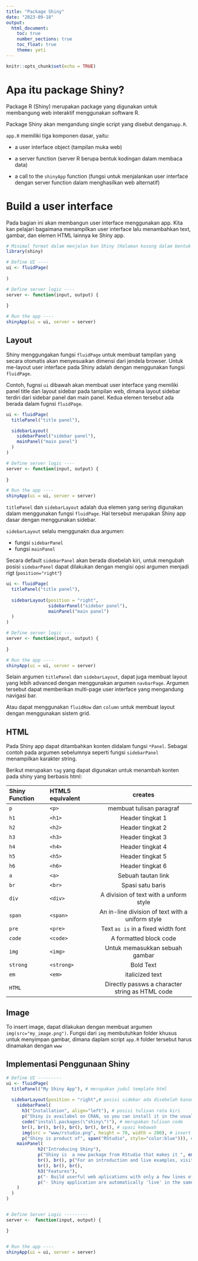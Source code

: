 ```yaml
---
title: "Package Shiny"
date: "2023-09-18"
output: 
  html_document:
    toc: true
    number_sections: true
    toc_float: true
    theme: yeti
---
```


```r
knitr::opts_chunk$set(echo = TRUE)
```


# Apa itu package Shiny?


Package R (Shiny) merupakan package yang digunakan untuk membangung web interaktif menggunakan software R.

Package Shiny akan mengandung single script yang disebut dengan`app.R`. 

`app.R` memiliki tiga komponen dasar, yaitu:

+ a user interface object (tampilan muka web)

+ a server function (server R berupa bentuk kodingan dalam membaca data)

+ a call to the `shinyApp` function (fungsi untuk menjalankan user interface dengan server function dalam menghasilkan web alternatif)


# Build a user interface


Pada bagian ini akan membangun user interface menggunakan app. Kita kan pelajari bagaimana menampilkan user interface lalu menambahkan text, gambar, dan elemen HTML lainnya ke Shiny app.


``` r
# Minimal format dalam menjalan kan Shiny (Halaman kosong dalam bentuk HTML)
library(shiny)

# Define UI ----
ui <- fluidPage(
  
)

# Define server logic ----
server <- function(input, output) {
  
}

# Run the app ----
shinyApp(ui = ui, server = server)
```


## Layout


Shiny menggungakan fungsi `fluidPage` untuk membuat tampilan yang secara otomatis akan menyesuaikan dimensi dari jendela browser. Untuk me-layout user interface pada Shiny adalah dengan menggunakan fungsi `fluidPage`.


Contoh, fugnsi `ui` dibawah akan membuat user interface yang memiliki panel title dan layout sidebar pada tampilan web, dimana layout sidebar terdiri dari sidebar panel dan main panel. Kedua elemen tersebut ada berada dalam fugnsi `fluidPage`.

```r
ui <- fluidPage(
  titlePanel("title panel"),

  sidebarLayout(
    sidebarPanel("sidebar panel"),
    mainPanel("main panel")
  )
)

# Define server logic ----
server <- function(input, output) {
  
}

# Run the app ----
shinyApp(ui = ui, server = server)
```


`titlePanel` dan `sidebarLayout` adalah dua elemen yang sering digunakan dalam menggunakan fungsi `fluidPage`. Hal tersebut merupakan Shiny app dasar dengan menggunakan sidebar.


`sidebarLayout` selalu menggunakn dua argumen:

+ fungsi `sidebarPanel` 
+ fungsi `mainPanel`


Secara default `sidebarPanel` akan berada disebelah kiri, untuk mengubah posisi `sidebarPanel` dapat dilakukan dengan mengisi opsi argumen menjadi rigt (`position="right"`)


``` r
ui <- fluidPage(
  titlePanel("title panel"),
  
  sidebarLayout(position = "right",
                sidebarPanel("sidebar panel"),
                mainPanel("main panel")
  )
)

# Define server logic ----
server <- function(input, output) {
  
}

# Run the app ----
shinyApp(ui = ui, server = server)
```


Selain argumen `titlePanel` dan `sidebarLayout`, dapat juga membuat layout yang lebih advanced dengan menggunakan argumen `navbarPage`. Argumen tersebut dapat memberikan multi-page user interface yang mengandung navigasi bar. 

Atau dapat menggunakan `fluidRow` dan `column` untuk membuat layout dengan menggunakan sistem grid. 


## HTML


Pada Shiny app dapat ditambahkan konten didalam fungsi `*Panel`. Sebagai contoh pada argumen sebelumnya seperti fungsi `sidebarPanel` menampilkan karakter string.

Berikut merupakan `tag` yang dapat digunakan untuk menambah konten pada shiny yang berbasis html:

 Shiny Function   HTML5 equivalent    creates
 ---------------- ------------------ -------------------------------------------------
     `p`              `<p>`          membuat tulisan paragraf
     `h1`             `<h1>`         Header tingkat 1
     `h2`             `<h2>`         Header tingkat 2
     `h3`             `<h3>`         Header tingkat 3
     `h4`             `<h4>`         Header tingkat 4
     `h5`             `<h5>`         Header tingkat 5
     `h6`             `<h6>`         Header tingkat 6
     `a`              `<a>`          Sebuah tautan link
     `br`             `<br>`         Spasi satu baris
     `div`            `<div>`        A division of text with a unform style
     `span`           `<span>`       An in-line division of text with a uniform style
     `pre`            `<pre>`        Text `as is` in a fixed width font
     `code`           `<code>`       A formatted block code
     `img`           `<img>`         Untuk memasukkan sebuah gambar
     `strong`        `<strong>`      Bold Text
     `em`            `<em>`          italicized text
     `HTML`                          Directly passws a character string as HTML code
     

## Image


To insert image, dapat dilakukan dengan membuat argumen `img(src="my_image.png")`. Fungsi dari `img` membutuhkan folder khusus untuk menyimpan gambar, dimana daplam script `app.R` folder tersebut harus dinamakan dengan `www`


## Implementasi Penggunaan Shiny



``` r
# Define UI ---------
ui <- fluidPage(
  titlePanel("My Shiny App"), # merupakan judul template html
  
  sidebarLayout(position = "right",# posisi sidebar ada disebelah kanan
    sidebarPanel(
      h3("Installation", align="left"), # posisi tulisan rata kiri
      p("Shiny is availabel on CRAN, so you can install it in the usual way from your R console:"), # merupakan paragraph biasa
      code("install.packages(\"shiny\")"), # merupakan tulisan code
      br(), br(), br(), br(), br(), br(), # spasi kebawah
      img(src = "www/rstudio.png", height = 70, width = 200), # insert gambar 
      p("Shiny is product of", span("RStudio", style="color:blue"))), # span: memasukkan kalimat dengan stle uniform
    mainPanel(
            h2("Introducing Shiny"),
            p("Shiny is  a new package from RStudio that makes it ", em("incredibly easy"), "to build interactive web applications with R."), 
            br(), br(), p("For an introduction and live examples, visit the", span("Shiny homepage", style="color:blue")),
            br(), br(), br(),
            h3("Features"),
            p("- Build userful web aplications with only a few lines of code—no Javascript required."),
            p("- Shiny application are automatically 'live' in the same way that", strong("spreadsheet"), "are live. Outputs change instantly as users modify inputs, without requiring a reload of the browser") # strong memasukkan kata bold hitam
    )
  )
)


# Define Server Logic ---------
server <-  function(input, output) {

}


# Run the app ----
shinyApp(ui = ui, server = server)
```


